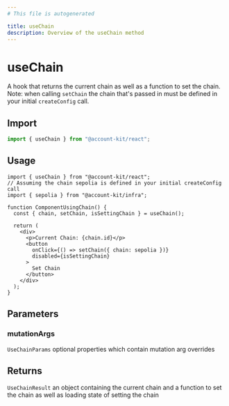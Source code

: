 ```yaml
---
# This file is autogenerated

title: useChain
description: Overview of the useChain method
---
```


# useChain

A hook that returns the current chain as well as a function to set the chain.
Note: when calling `setChain` the chain that's passed in must be defined in
your initial `createConfig` call.

## Import

```ts
import { useChain } from "@account-kit/react";
```

## Usage

```tsx
import { useChain } from "@account-kit/react";
// Assuming the chain sepolia is defined in your initial createConfig call
import { sepolia } from "@account-kit/infra";

function ComponentUsingChain() {
  const { chain, setChain, isSettingChain } = useChain();

  return (
    <div>
      <p>Current Chain: {chain.id}</p>
      <button
        onClick={() => setChain({ chain: sepolia })}
        disabled={isSettingChain}
      >
        Set Chain
      </button>
    </div>
  );
}
```

## Parameters

### mutationArgs

`UseChainParams`
optional properties which contain mutation arg overrides

## Returns

`UseChainResult`
an object containing the current chain and a function to set the chain as well as loading state of setting the chain
